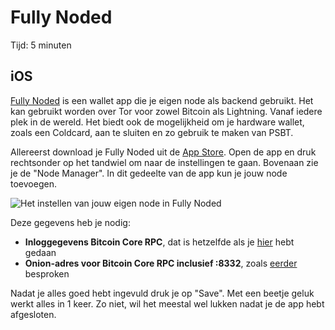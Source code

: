 
# Fully Noded

<Callout emoji="&#x2139;">
	Tijd: 5 minuten
</Callout>

## iOS

[Fully Noded](https://github.com/Fonta1n3/FullyNoded#why-fully-noded%EF%B8%8F) is een wallet app die je eigen node als backend gebruikt. Het kan gebruikt worden over Tor voor zowel Bitcoin als Lightning. Vanaf iedere plek in de wereld. Het biedt ook de mogelijkheid om je hardware wallet, zoals een Coldcard, aan te sluiten en zo gebruik te maken van PSBT.

Allereerst download je Fully Noded uit de [App Store](https://apps.apple.com/us/app/fully-noded/id1436425586). Open de app en druk rechtsonder op het tandwiel om naar de instellingen te gaan. Bovenaan zie je de "Node Manager". In dit gedeelte van de app kun je jouw node toevoegen.

![Het instellen van jouw eigen node in Fully Noded](/settings.png)

Deze gegevens heb je nodig:

* **Inloggegevens Bitcoin Core RPC**, dat is hetzelfde als je [hier](/bitcoin-core/configure-and-start) hebt gedaan
* **Onion-adres voor Bitcoin Core RPC inclusief :8332**, zoals [eerder](/bitcoin-core/change-tor) besproken

Nadat je alles goed hebt ingevuld druk je op "Save". Met een beetje geluk werkt alles in 1 keer. Zo niet, wil het meestal wel lukken nadat je de app hebt afgesloten.